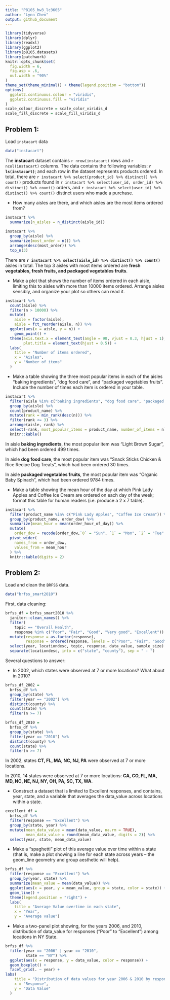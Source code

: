 ```yaml
---
title: "P8105_hw3_lc3605"
author: "Lynn Chen"
output: github_document
---
```


```r
library(tidyverse)
library(dplyr)
library(readxl)
library(ggplot2)
library(p8105.datasets)
library(patchwork)
knitr::opts_chunk$set(
  fig.width = 6,
  fig.asp = .6,
  out.width = "90%"
)
theme_set(theme_minimal() + theme(legend.position = "bottom"))
options(
  ggplot2.continuous.colour = "viridis",
  ggplot2.continuous.fill = "viridis"
)
scale_colour_discrete = scale_color_viridis_d
scale_fill_discrete = scale_fill_viridis_d
```


## Problem 1: 

Load `instacart` data 

```r
data("instacart")
```

The **instacart** dataset contains `r nrow(instacart)` rows and `r ncol(instacart)` columns. The data contains the following variables: **`r ls(instacart)`**; and each row in the dataset represents products ordered. 
In total, there are `r instacart %>% select(product_id) %>% distinct() %>% count()` products found in `r instacart %>% select(user_id, order_id) %>% distinct() %>% count()` orders, and `r instacart %>% select(user_id) %>% distinct() %>% count()` distinct users who made a purchase.

* How many aisles are there, and which aisles are the most items ordered from?

```r
instacart %>% 
  summarize(n_aisles = n_distinct(aisle_id))
  
instacart %>% 
  group_by(aisle) %>% 
  summarize(most_order = n()) %>% 
  arrange(desc(most_order)) %>% 
  top_n(3)
```
There are **`r instacart %>% select(aisle_id) %>% distinct() %>% count()`** aisles in total. The top 3 aisles with most items ordered are **fresh vegetables, fresh fruits, and packaged vegetables fruits**. 


* Make a plot that shows the number of items ordered in each aisle, limiting this to aisles with more than 10000 items ordered. Arrange aisles sensibly, and organize your plot so others can read it.

```r
instacart %>%
  count(aisle) %>% 
  filter(n > 10000) %>% 
  mutate(
    aisle = factor(aisle),
    aisle = fct_reorder(aisle, n)) %>% 
  ggplot(aes(x = aisle, y = n)) + 
	geom_point() +
  theme(axis.text.x = element_text(angle = 90, vjust = 0.3, hjust = 1), 
        plot.title = element_text(hjust = 0.5)) + 
  labs(
    title = "Number of items ordered",
    x = "Aisles",
    y = "Number of items"
  )
```


* Make a table showing the three most popular items in each of the aisles “baking ingredients”, “dog food care”, and “packaged vegetables fruits”. Include the number of times each item is ordered in your table.

```r
instacart %>% 
  filter(aisle %in% c("baking ingredients", "dog food care", "packaged vegetables fruits")) %>% 
  group_by(aisle) %>% 
  count(product_name) %>% 
  mutate(rank = min_rank(desc(n))) %>%
  filter(rank <= 3) %>% 
  arrange(aisle, rank) %>%
  select(-rank, most_popular_items = product_name, number_of_items = n) %>% 
  knitr::kable()
```
In aisle **baking ingredients**, the most popular item was "Light Brown Sugar", which had been ordered 499 times.

In aisle **dog food care**, the most popular item was "Snack Sticks Chicken & Rice Recipe Dog Treats", which had been ordered 30 times.

In aisle **packaged vegetables fruits**, the most popular item was "Organic Baby Spinach", which had been ordered 9784 times.


* Make a table showing the mean hour of the day at which Pink Lady Apples and Coffee Ice Cream are ordered on each day of the week; format this table for human readers (i.e. produce a 2 x 7 table).

```r
instacart %>% 
  filter(product_name %in% c("Pink Lady Apples", "Coffee Ice Cream")) %>% 
  group_by(product_name, order_dow) %>% 
  summarize(mean_hour = mean(order_hour_of_day)) %>% 
  mutate(
    order_dow = recode(order_dow,`0` = "Sun", `1` = "Mon", `2` = "Tue", `3` = "Wed", `4` = "Thr", `5` = "Fri", `6` = "Sat")) %>% 
  pivot_wider(
    names_from = order_dow,
    values_from = mean_hour
  ) %>%
  knitr::kable(digits = 2)
```


## Problem 2:

Load and clean the `BRFSS` data.

```r
data("brfss_smart2010")
```

First, data cleaning:

```r
brfss_df = brfss_smart2010 %>% 
  janitor::clean_names() %>% 
  filter(
    topic == "Overall Health",
    response %in% c("Poor", "Fair", "Good", "Very good", "Excellent")) %>% 
  mutate(response = as.factor(response),
         response = ordered(response, levels = c("Poor", "Fair", "Good", "Very good", "Excellent"))) %>% 
  select(year, locationdesc, topic, response, data_value, sample_size) %>%
  separate(locationdesc, into = c("state", "county"), sep = " - ")
```

Several questions to answer:

* In 2002, which states were observed at 7 or more locations? What about in 2010?

```r
brfss_df_2002 = 
  brfss_df %>% 
  group_by(state) %>% 
  filter(year == "2002") %>%
  distinct(county) %>%
  count(state) %>% 
  filter(n >= 7)

brfss_df_2010 = 
  brfss_df %>% 
  group_by(state) %>% 
  filter(year == "2010") %>%
  distinct(county) %>%
  count(state) %>% 
  filter(n >= 7)
```

In 2002, states **CT, FL, MA, NC, NJ, PA** were observed at 7 or more locations.

In 2010, 14 states were observed at 7 or more locations: **CA, CO, FL, MA, MD, NC, NE, NJ, NY, OH, PA, SC, TX, WA**.

* Construct a dataset that is limited to Excellent responses, and contains, year, state, and a variable that averages the data_value across locations within a state. 

```r
excellent_df = 
  brfss_df %>%
  filter(response == "Excellent") %>% 
  group_by(state, year) %>% 
  mutate(mean_data_value = mean(data_value, na.rm = TRUE),
         mean_data_value = round(mean_data_value, digits = 2)) %>%
  select(year, state, mean_data_value) 
```

* Make a “spaghetti” plot of this average value over time within a state (that is, make a plot showing a line for each state across years – the geom_line geometry and group aesthetic will help).

```r
brfss_df %>% 
  filter(response == "Excellent") %>% 
  group_by(year, state) %>%
  summarize(mean_value = mean(data_value)) %>% 
  ggplot(aes(x = year, y = mean_value, group = state, color = state)) +
  geom_line() +
  theme(legend.position = "right") +
  labs(
    title = "Average Value overtime in each state",
    x = "Year",
    y = "Average value")
```


* Make a two-panel plot showing, for the years 2006, and 2010, distribution of data_value for responses (“Poor” to “Excellent”) among locations in NY State.

```r
brfss_df %>%
  filter(year == "2006" | year == "2010",
         state == "NY") %>% 
  ggplot(aes(x = response, y = data_value, color = response)) +
  geom_boxplot() +
  facet_grid(. ~ year) +
labs(
    title = "Distribution of data values for year 2006 & 2010 by response in NY",
    x = "Response",
    y = "Data Value"
  )
```


